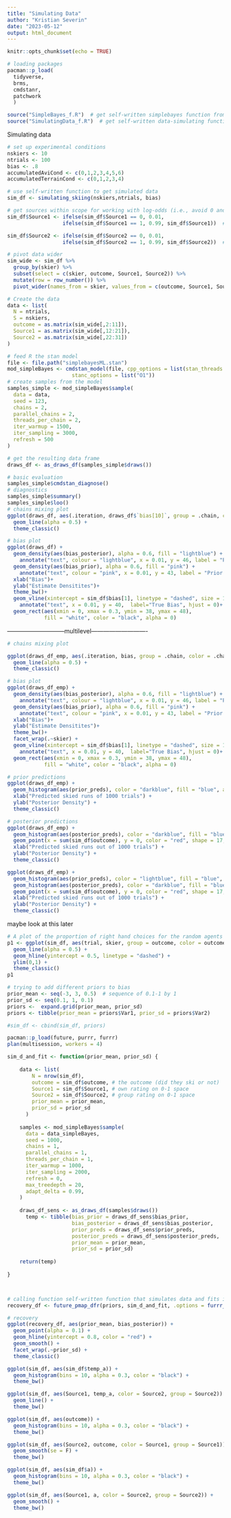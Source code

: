 ```yaml
---
title: "Simulating Data"
author: "Kristian Severin"
date: "2023-05-12"
output: html_document
---
```


```r
knitr::opts_chunk$set(echo = TRUE)
```

```r
# loading packages
pacman::p_load(  
  tidyverse,
  brms,
  cmdstanr,
  patchwork
  )

source("SimpleBayes_f.R")  # get self-written simplebayes function from source
source("SimulatingData_f.R")  # get self-written data-simulating function from source
```

Simulating data

```r
# set up experimental conditions
nskiers <- 10
ntrials <- 100
bias <- .8
accumulatedAviCond <- c(0,1,2,3,4,5,6)
accumulatedTerrainCond <- c(0,1,2,3,4)

# use self-written function to get simulated data
sim_df <- simulating_skiing(nskiers,ntrials, bias)

```

```r
# get sources within scope for working with log-odds (i.e., avoid 0 and 1)
sim_df$Source1 <- ifelse(sim_df$Source1 == 0, 0.01, 
                  ifelse(sim_df$Source1 == 1, 0.99, sim_df$Source1))  # i.e., hardcode 0 to be 0.01 and 1 to be 0.99

sim_df$Source2 <- ifelse(sim_df$Source2 == 0, 0.01, 
                  ifelse(sim_df$Source2 == 1, 0.99, sim_df$Source2))  # i.e., hardcode 0 to be 0.01 and 1 to be 0.99
```

```r
# pivot data wider
sim_wide <- sim_df %>% 
  group_by(skier) %>% 
  subset(select = c(skier, outcome, Source1, Source2)) %>%
  mutate(row = row_number()) %>% 
  pivot_wider(names_from = skier, values_from = c(outcome, Source1, Source2))

# Create the data
data <- list(
  N = ntrials,
  S = nskiers,
  outcome = as.matrix(sim_wide[,2:11]),
  Source1 = as.matrix(sim_wide[,12:21]),
  Source2 = as.matrix(sim_wide[,22:31])
)

# feed R the stan model
file <- file.path("simplebayesML.stan")
mod_simpleBayes <- cmdstan_model(file, cpp_options = list(stan_threads = TRUE),
                     stanc_options = list("O1"))
# create samples from the model
samples_simple <- mod_simpleBayes$sample(
  data = data,
  seed = 123,
  chains = 2,
  parallel_chains = 2,
  threads_per_chain = 2,
  iter_warmup = 1500,
  iter_sampling = 3000,
  refresh = 500
)

# get the resulting data frame
draws_df <- as_draws_df(samples_simple$draws())
```


```r
# basic evaluation
samples_simple$cmdstan_diagnose()
# diagnostics
samples_simple$summary()
samples_simple$loo()
# chains mixing plot
ggplot(draws_df, aes(.iteration, draws_df$`bias[10]`, group = .chain, color = .chain)) +
  geom_line(alpha = 0.5) +
  theme_classic()

# bias plot
ggplot(draws_df) +
  geom_density(aes(bias_posterior), alpha = 0.6, fill = "lightblue") +
    annotate("text", colour = "lightblue", x = 0.01, y = 46, label = "Posterior Distribution Bias" , hjust = 0)+
  geom_density(aes(bias_prior), alpha = 0.6, fill = "pink") +
    annotate("text", colour = "pink", x = 0.01, y = 43, label = "Prior Distribution Bias", hjust =0)+
  xlab("Bias")+
  ylab("Estimate Densitites")+
  theme_bw()+
  geom_vline(xintercept = sim_df$bias[1], linetype = "dashed", size = 1.5) +
    annotate("text", x = 0.01, y = 40,  label="True Bias", hjust = 0)+
  geom_rect(aes(xmin = 0, xmax = 0.3, ymin = 38, ymax = 48), 
            fill = "white", color = "black", alpha = 0)
```

-----------------------------multilevel----------------------------
```r
# chains mixing plot

ggplot(draws_df_emp, aes(.iteration, bias, group = .chain, color = .chain)) +
  geom_line(alpha = 0.5) +
  theme_classic()

# bias plot
ggplot(draws_df_emp) +
  geom_density(aes(bias_posterior), alpha = 0.6, fill = "lightblue") +
    annotate("text", colour = "lightblue", x = 0.01, y = 46, label = "Posterior Distribution Bias" , hjust = 0)+
  geom_density(aes(bias_prior), alpha = 0.6, fill = "pink") +
    annotate("text", colour = "pink", x = 0.01, y = 43, label = "Prior Distribution Bias", hjust =0)+
  xlab("Bias")+
  ylab("Estimate Densitites")+
  theme_bw()+
  facet_wrap(.~skier) +
  geom_vline(xintercept = sim_df$bias[1], linetype = "dashed", size = 1.5) +
    annotate("text", x = 0.01, y = 40,  label="True Bias", hjust = 0)+
  geom_rect(aes(xmin = 0, xmax = 0.3, ymin = 38, ymax = 48), 
            fill = "white", color = "black", alpha = 0)

```



```r
# prior predictions
ggplot(draws_df_emp) +
  geom_histogram(aes(prior_preds), color = "darkblue", fill = "blue", alpha = 0.3) +
  xlab("Predicted skied runs of 1000 trials") +
  ylab("Posterior Density") +
  theme_classic()

# posterior predictions 
ggplot(draws_df_emp) +
  geom_histogram(aes(posterior_preds), color = "darkblue", fill = "blue", alpha = 0.3, bins = 90)+
  geom_point(x = sum(sim_df$outcome), y = 0, color = "red", shape = 17, size = 5) +  # not visible
  xlab("Predicted skied runs out of 1000 trials") +
  ylab("Posterior Density") +
  theme_classic()

ggplot(draws_df_emp) +
  geom_histogram(aes(prior_preds), color = "lightblue", fill = "blue", alpha = 0.3, bins = 90) +
  geom_histogram(aes(posterior_preds), color = "darkblue", fill = "blue", alpha = 0.3, bins = 90) +
  geom_point(x = sum(sim_df$outcome), y = 0, color = "red", shape = 17, size = 5) +
  xlab("Predicted skied runs out of 1000 trials") +
  ylab("Posterior Density") +
  theme_classic()
```
maybe look at this later

```r
# A plot of the proportion of right hand choices for the random agents
p1 <- ggplot(sim_df, aes(trial, skier, group = outcome, color = outcome)) + 
  geom_line(alpha = 0.5) + 
  geom_hline(yintercept = 0.5, linetype = "dashed") + 
  ylim(0,1) + 
  theme_classic() 
p1
```



```r
# trying to add different priors to bias
prior_mean <- seq(-3, 3, 0.5)  # sequence of 0.1-1 by 1
prior_sd <- seq(0.1, 1, 0.1)
priors <-  expand.grid(prior_mean, prior_sd)
priors <- tibble(prior_mean = priors$Var1, prior_sd = priors$Var2)

#sim_df <- cbind(sim_df, priors)
```

```r
pacman::p_load(future, purrr, furrr)
plan(multisession, workers = 4)

sim_d_and_fit <- function(prior_mean, prior_sd) {
  
    data <- list(
        N = nrow(sim_df),
        outcome = sim_df$outcome, # the outcome (did they ski or not)
        Source1 = sim_df$Source1, # own rating on 0-1 space
        Source2 = sim_df$Source2, # group rating on 0-1 space
        prior_mean = prior_mean,
        prior_sd = prior_sd
      )
    
    samples <- mod_simpleBayes$sample(
      data = data_simpleBayes,
      seed = 1000,
      chains = 1,
      parallel_chains = 1,
      threads_per_chain = 1,
      iter_warmup = 1000,
      iter_sampling = 2000,
      refresh = 0,
      max_treedepth = 20,
      adapt_delta = 0.99,
    )
    
    draws_df_sens <- as_draws_df(samples$draws()) 
      temp <- tibble(bias_prior = draws_df_sens$bias_prior, 
                     bias_posterior = draws_df_sens$bias_posterior, 
                     prior_preds = draws_df_sens$prior_preds, 
                     posterior_preds = draws_df_sens$posterior_preds, 
                     prior_mean = prior_mean,
                     prior_sd = prior_sd)
    
    return(temp)
  
}



# calling function self-written function that simulates data and fits it by sequences of different priors
recovery_df <- future_pmap_dfr(priors, sim_d_and_fit, .options = furrr_options(seed = TRUE))

```

```r
# recovery
ggplot(recovery_df, aes(prior_mean, bias_posterior)) +
  geom_point(alpha = 0.1) +
  geom_hline(yintercept = 0.8, color = "red") +
  geom_smooth() +
  facet_wrap(.~prior_sd) +
  theme_classic()
```


```r
ggplot(sim_df, aes(sim_df$temp_a)) +
  geom_histogram(bins = 10, alpha = 0.3, color = "black") +
  theme_bw()
```

```r
ggplot(sim_df, aes(Source1, temp_a, color = Source2, group = Source2)) +
  geom_line() +
  theme_bw()
```
```r
ggplot(sim_df, aes(outcome)) +
  geom_histogram(bins = 10, alpha = 0.3, color = "black") +
  theme_bw()
```

```r
ggplot(sim_df, aes(Source2, outcome, color = Source1, group = Source1)) +
  geom_smooth(se = F) +
  theme_bw()

ggplot(sim_df, aes(sim_df$a)) +
  geom_histogram(bins = 10, alpha = 0.3, color = "black") +
  theme_bw()
```

```r
ggplot(sim_df, aes(Source1, a, color = Source2, group = Source2)) +
  geom_smooth() +
  theme_bw()
```

